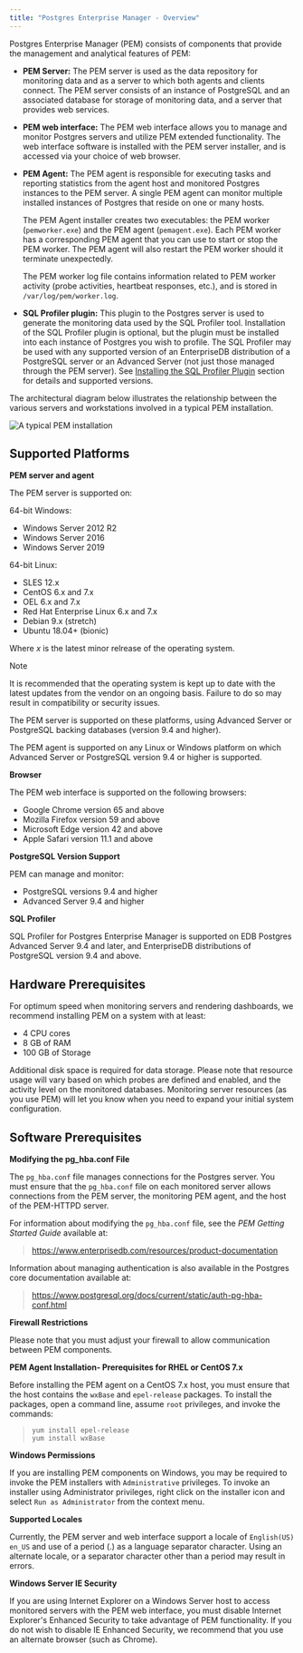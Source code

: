 ```yaml
---
title: "Postgres Enterprise Manager - Overview"
---
```


<div id="pem_overview" class="registered_link"></div>


Postgres Enterprise Manager (PEM) consists of components that provide the management and analytical features of PEM:

-   **PEM Server:** The PEM server is used as the data repository for monitoring data and as a server to which both agents and clients connect. The PEM server consists of an instance of PostgreSQL and an associated database for storage of monitoring data, and a server that provides web services.

-   **PEM web interface:** The PEM web interface allows you to manage and monitor Postgres servers and utilize PEM extended functionality. The web interface software is installed with the PEM server installer, and is accessed via your choice of web browser.

-   **PEM Agent:** The PEM agent is responsible for executing tasks and reporting statistics from the agent host and monitored Postgres instances to the PEM server. A single PEM agent can monitor multiple installed instances of Postgres that reside on one or many hosts.

    The PEM Agent installer creates two executables: the PEM worker (`pemworker.exe`) and the PEM agent (`pemagent.exe`). Each PEM worker has a corresponding PEM agent that you can use to start or stop the PEM worker. The PEM agent will also restart the PEM worker should it terminate unexpectedly.

    The PEM worker log file contains information related to PEM worker activity (probe activities, heartbeat responses, etc.), and is stored in `/var/log/pem/worker.log`.

-   **SQL Profiler plugin:** This plugin to the Postgres server is used to generate the monitoring data used by the SQL Profiler tool. Installation of the SQL Profiler plugin is optional, but the plugin must be installed into each instance of Postgres you wish to profile. The SQL Profiler may be used with any supported version of an EnterpriseDB distribution of a PostgreSQL server or an Advanced Server (not just those managed through the PEM server). See [Installing the SQL Profiler Plugin](#installing_the_sql_profiler_plugin) section for details and supported versions.

The architectural diagram below illustrates the relationship between the various servers and workstations involved in a typical PEM installation.

![*A typical PEM installation*](images/pem_installation_overview.png)

## Supported Platforms



**PEM server and agent**

The PEM server is supported on:

64-bit Windows:

-   Windows Server 2012 R2
-   Windows Server 2016
-   Windows Server 2019

64-bit Linux:

-   SLES 12.x
-   CentOS 6.x and 7.x
-   OEL 6.x and 7.x
-   Red Hat Enterprise Linux 6.x and 7.x
-   Debian 9.x (stretch)
-   Ubuntu 18.04+ (bionic)

Where *x* is the latest minor relrease of the operating system.

<div class="note">

<div class="title">

Note

</div>

It is recommended that the operating system is kept up to date with the latest updates from the vendor on an ongoing basis. Failure to do so may result in compatibility or security issues.

</div>

The PEM server is supported on these platforms, using Advanced Server or PostgreSQL backing databases (version 9.4 and higher).

The PEM agent is supported on any Linux or Windows platform on which Advanced Server or PostgreSQL version 9.4 or higher is supported.

**Browser**

The PEM web interface is supported on the following browsers:

-   Google Chrome version 65 and above
-   Mozilla Firefox version 59 and above
-   Microsoft Edge version 42 and above
-   Apple Safari version 11.1 and above

**PostgreSQL Version Support**

PEM can manage and monitor:

-   PostgreSQL versions 9.4 and higher
-   Advanced Server 9.4 and higher

**SQL Profiler**

SQL Profiler for Postgres Enterprise Manager is supported on EDB Postgres Advanced Server 9.4 and later, and EnterpriseDB distributions of PostgreSQL version 9.4 and above.

## Hardware Prerequisites



For optimum speed when monitoring servers and rendering dashboards, we recommend installing PEM on a system with at least:

-   4 CPU cores
-   8 GB of RAM
-   100 GB of Storage

Additional disk space is required for data storage. Please note that resource usage will vary based on which probes are defined and enabled, and the activity level on the monitored databases. Monitoring server resources (as you use PEM) will let you know when you need to expand your initial system configuration.

<div id="software_prerequisites" class="registered_link"></div>

## Software Prerequisites



**Modifying the pg\_hba.conf File**

The `pg_hba.conf` file manages connections for the Postgres server. You must ensure that the `pg_hba.conf` file on each monitored server allows connections from the PEM server, the monitoring PEM agent, and the host of the PEM-HTTPD server.

For information about modifying the `pg_hba.conf` file, see the *PEM Getting Started Guide* available at:

> <https://www.enterprisedb.com/resources/product-documentation>

Information about managing authentication is also available in the Postgres core documentation available at:

> <https://www.postgresql.org/docs/current/static/auth-pg-hba-conf.html>

**Firewall Restrictions**

Please note that you must adjust your firewall to allow communication between PEM components.

**PEM Agent Installation- Prerequisites for RHEL or CentOS 7.x**

Before installing the PEM agent on a CentOS 7.x host, you must ensure that the host contains the `wxBase` and `epel-release` packages. To install the packages, open a command line, assume `root` privileges, and invoke the commands:

> `yum install epel-release`  
> `yum install wxBase`

**Windows Permissions**

If you are installing PEM components on Windows, you may be required to invoke the PEM installers with `Administrative` privileges. To invoke an installer using Administrator privileges, right click on the installer icon and select `Run as Administrator` from the context menu.

**Supported Locales**

Currently, the PEM server and web interface support a locale of `English(US) en_US` and use of a period (.) as a language separator character. Using an alternate locale, or a separator character other than a period may result in errors.

**Windows Server IE Security**

If you are using Internet Explorer on a Windows Server host to access monitored servers with the PEM web interface, you must disable Internet Explorer's Enhanced Security to take advantage of PEM functionality. If you do not wish to disable IE Enhanced Security, we recommend that you use an alternate browser (such as Chrome).

